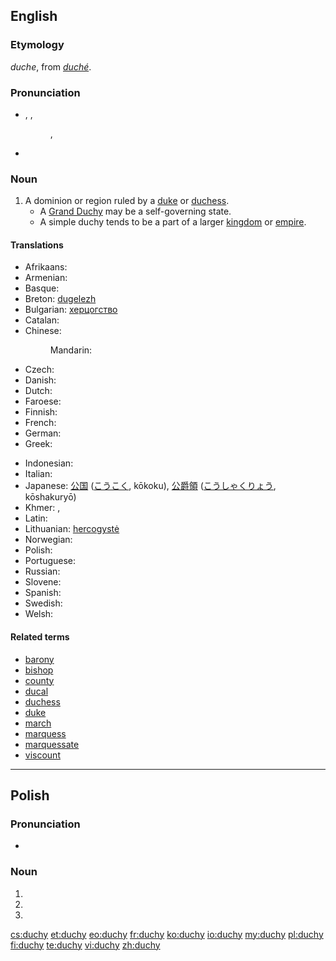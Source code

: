 ==English==

===Etymology===
{{etyl|enm}} ''duche'', from {{etyl|xno}} ''[[duché]]''.

===Pronunciation===
* {{IPA|/ˈdʌtʃi/}}, {{qualifier|some accents}} {{IPA|/ˈdjuːʃi/}}, {{qualifier|some North American accents}} {{IPA|/ˈduːʃi/}}
*: {{rhymes|ʌtʃi}}, {{rhymes|uːʃi}}
* {{homophones|douchy}}

===Noun===
{{wikipedia}}
{{en-noun|duchies}}

# A dominion or region ruled by a [[duke]] or [[duchess]].
#* A [[Grand Duchy]] may be a self-governing state.
#* A simple duchy tends to be a part of a larger [[kingdom]] or [[empire]].

====Translations====
{{trans-top|a dominion or region ruled by a duke or duchess}}
* Afrikaans: {{t|af|hertogdom}}
* Armenian: {{t|hy|դքսություն|tr=dkʿsutʿyun|sc=Armn}}
* Basque: {{t|eu|dukerri}}
* Breton: [[dugelezh]] {{f}}
* Bulgarian: [[херцогство]] {{n}}
* Catalan: {{t|ca|ducado}}
* Chinese:
*: Mandarin: {{t|zh|公國|tr=Gōngguó|sc=Hani}}
* Czech: {{t-|cs|vévodství|n}}
* Danish: {{t|da|hertugdømme}}
* Dutch: {{t-|nl|hertogdom|n}}
* Faroese: {{t|fo|hertugadømi|n}}
* Finnish: {{t-|fi|herttuakunta}}
* French: {{t+|fr|duché|m}}
* German: {{t-|de|Herzogtum|n}}
* Greek: {{t|el|δουκάτο|n|tr=doukáto|sc=Grek}}
{{trans-mid}}
* Indonesian: {{t|id|kadipaten|xs=Indonesian}}
* Italian: {{t+|it|ducato|m}}
* Japanese: [[公国]] ([[こうこく]], kōkoku), [[公爵領]] ([[こうしゃくりょう]], kōshakuryō)
* Khmer: {{t|km|អ្នកឧកញ៉ាណាខេត្ត|sc=Khmr|tr=neak oknyaa naa kʰaet}}, {{t|km|ចៅពញាណាខេត្ត|sc=Khmr|tr=chav pnyie naa kʰaet}}
* Latin: {{t|la|ducatum}}
* Lithuanian: [[hercogystė]] {{f}}
* Norwegian: {{t|no|hertugdømme}}
* Polish: {{t+|pl|księstwo|n}}
* Portuguese: {{t|pt|ducado}}
* Russian: {{t+|ru|герцогство}}
* Slovene: {{t+|sl|vojvodina|f}}
* Spanish: {{t+|es|ducado|m}}
* Swedish: {{t|sv|hertigdöme}}
* Welsh: {{t|cy|dugiaeth}}
{{trans-bottom}}

====Related terms====
* [[barony]]
* [[bishop]]
* [[county]]
* [[ducal]]
* [[duchess]]
* [[duke]]
* [[march]]
* [[marquess]]
* [[marquessate]]
* [[viscount]]

----

==Polish==

===Pronunciation===
* {{IPA|/ˈd̪uxɨ/|lang=pl}}

===Noun===
{{head|pl|noun form}}

# {{inflection of|lang=pl|duch||nom|p}}
# {{inflection of|lang=pl|duch||acc|p}}
# {{inflection of|lang=pl|duch||voc|p}}

[[cs:duchy]]
[[et:duchy]]
[[eo:duchy]]
[[fr:duchy]]
[[ko:duchy]]
[[io:duchy]]
[[my:duchy]]
[[pl:duchy]]
[[fi:duchy]]
[[te:duchy]]
[[vi:duchy]]
[[zh:duchy]]